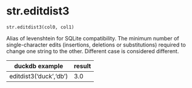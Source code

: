 # str.editdist3 { #duckops.str.editdist3 }

`str.editdist3(col0, col1)`

Alias of levenshtein for SQLite compatibility. The minimum number of single-character edits (insertions, deletions or substitutions) required to change one string to the other. Different case is considered different.

| duckdb example | result |
| -------------- | ------ |
| editdist3('duck','db') | 3.0 |
